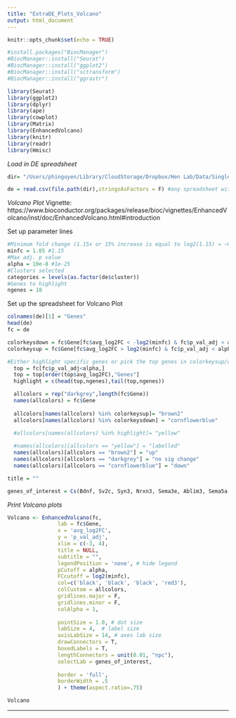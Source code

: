 ```yaml
---
title: "ExtraDE_Plots_Volcano"
output: html_document
---
```


```r
knitr::opts_chunk$set(echo = TRUE)
```

```r
#install.packages("BiocManager")
#BiocManager::install("Seurat")
#BiocManager::install("ggplot2")
#BiocManager::install("sctransform")
#BiocManager::install("ggrastr")

library(Seurat)
library(ggplot2)
library(dplyr)
library(ape)
library(cowplot)
library(Matrix)
library(EnhancedVolcano)
library(knitr)
library(readr)
library(Hmisc)
```


*Load in DE spreadsheet*
```r
dir= "/Users/phinguyen/Library/CloudStorage/Dropbox/Hen Lab/Data/SingleCell RNA-seq/2_AllCells_Early-Late-Flx_June 2023/CellRanger-6.1.2/Spreadsheets/DGGCs/2_DGGCs__Flx_3wks vs Cort_Seurat.csv"

de = read.csv(file.path(dir),stringsAsFactors = F) #any spreadsheet with gene symbols or other identifiers

```


*Volcano Plot*
Vignette: https://www.bioconductor.org/packages/release/bioc/vignettes/EnhancedVolcano/inst/doc/EnhancedVolcano.html#introduction

Set up parameter lines
```r
#Minimum fold change (1.15x or 15% increase is equal to log2(1.15) = ~0.2)
minfc = 1.05 #1.15
#Max adj. p value
alpha = 10e-8 #1e-25
#Clusters selected
categories = levels(as.factor(de$cluster))
#Genes to highlight
ngenes = 10
```


Set up the spreadsheet for Volcano Plot
```r

colnames(de)[1] = "Genes"
head(de)
fc = de

colorkeysdown = fc$Gene[fc$avg_log2FC < -log2(minfc) & fc$p_val_adj < alpha]
colorkeysup = fc$Gene[fc$avg_log2FC > log2(minfc) & fc$p_val_adj < alpha]

#Either highlight specific genes or pick the top genes in colorkeysup/down
  top = fc[fc$p_val_adj<alpha,]
  top = top[order(top$avg_log2FC),"Genes"]
  highlight = c(head(top,ngenes),tail(top,ngenes))

  allcolors = rep("darkgrey",length(fc$Gene))
  names(allcolors) = fc$Gene
  
  allcolors[names(allcolors) %in% colorkeysup]= "brown2"
  allcolors[names(allcolors) %in% colorkeysdown] = "cornflowerblue"
  
  #allcolors[names(allcolors) %in% highlight]= "yellow"

  #names(allcolors)[allcolors == "yellow"] = "labelled"
  names(allcolors)[allcolors == "brown2"] = "up"
  names(allcolors)[allcolors == "darkgrey"] = "no sig change"
  names(allcolors)[allcolors == "cornflowerblue"] = "down"
```


```r
title = ""

genes_of_interest = Cs(Bdnf, Sv2c, Syn3, Nrxn3, Sema3e, Ablim3, Sema5a, Slc30a3, Htr4, Adamts6, Calb1, Tnr, Camk2a)
```

*Print Volcano plots*
```r
Volcano <- EnhancedVolcano(fc,
                lab = fc$Gene,
                x = 'avg_log2FC',
                y = 'p_val_adj',
                xlim = c(-3, 4),
                title = NULL,
                subtitle = "",
                legendPosition = 'none', # hide legend
                pCutoff = alpha,
                FCcutoff = log2(minfc),
                col=c('black', 'black', 'black', 'red3'),
                colCustom = allcolors,
                gridlines.major = F,
                gridlines.minor = F,
                colAlpha = 1,
                
                pointSize = 1.0, # dot size
                labSize = 4,  # label size
                axisLabSize = 14, # axes lab size
                drawConnectors = T,
                boxedLabels = T,
                lengthConnectors = unit(0.01, "npc"),
                selectLab = genes_of_interest,
                
                border = 'full',
                borderWidth = .5
                ) + theme(aspect.ratio=.75)

Volcano 
```


***********